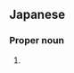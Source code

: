 ==Japanese==
{{ja-kanjitab|ま|り|え}}

===Proper noun===
{{ja-pos|proper|まりえ}}

# {{given name|female|lang=ja|sort=まりえ}}